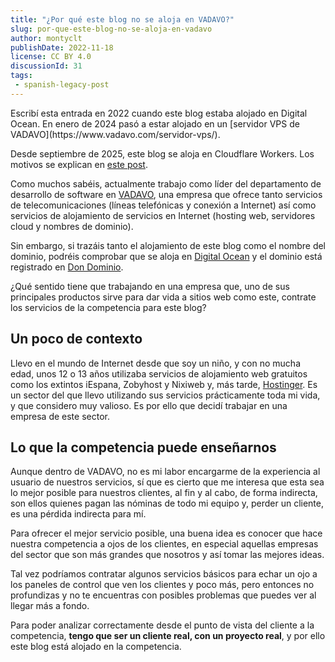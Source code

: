 ```yaml
---
title: "¿Por qué este blog no se aloja en VADAVO?"
slug: por-que-este-blog-no-se-aloja-en-vadavo
author: montyclt
publishDate: 2022-11-18
license: CC BY 4.0
discussionId: 31
tags:
 - spanish-legacy-post
---
```


<Alert severity="info">
Escribí esta entrada en 2022 cuando este blog estaba alojado en Digital Ocean.
En enero de 2024 pasó a estar alojado en un [servidor VPS de VADAVO](https://www.vadavo.com/servidor-vps/).

Desde septiembre de 2025, este blog se aloja en Cloudflare Workers. Los motivos se explican en [este post](https://iokode.blog/posts/rocket/).

</Alert>

Como muchos sabéis, actualmente trabajo como líder del departamento de
desarrollo de software en [VADAVO](https://www.vadavo.com/), una empresa que
ofrece tanto servicios de telecomunicaciones (líneas telefónicas y conexión a
Internet) así como servicios de alojamiento de servicios en Internet (hosting
web, servidores cloud y nombres de dominio).

Sin embargo, si trazáis tanto el alojamiento de este blog como el nombre del
dominio, podréis comprobar que se aloja en [Digital
Ocean](https://www.digitalocean.com/) y el dominio está registrado en [Don
Dominio](https://www.dondominio.com/es/).

¿Qué sentido tiene que trabajando en una empresa que, uno de sus principales
productos sirve para dar vida a sitios web como este, contrate los servicios de
la competencia para este blog?

## Un poco de contexto
Llevo en el mundo de Internet desde que soy un niño, y con no mucha edad, unos
12 o 13 años utilizaba servicios de alojamiento web gratuitos como los extintos
iEspana, Zobyhost y Nixiweb y, más tarde,
[Hostinger](https://www.hostinger.es/). Es un sector del que llevo utilizando
sus servicios prácticamente toda mi vida, y que considero muy valioso. Es por
ello que decidí trabajar en una empresa de este sector.

## Lo que la competencia puede enseñarnos
Aunque dentro de VADAVO, no es mi labor encargarme de la experiencia al usuario
de nuestros servicios, sí que es cierto que me interesa que esta sea lo mejor
posible para nuestros clientes, al fin y al cabo, de forma indirecta, son ellos
quienes pagan las nóminas de todo mi equipo y, perder un cliente, es una pérdida
indirecta para mí.

Para ofrecer el mejor servicio posible, una buena idea es conocer que hace
nuestra competencia a ojos de los clientes, en especial aquellas empresas del
sector que son más grandes que nosotros y así tomar las mejores ideas.

Tal vez podríamos contratar algunos servicios básicos para echar un ojo a los
paneles de control que ven los clientes y poco más, pero entonces no profundizas
y no te encuentras con posibles problemas que puedes ver al llegar más a fondo.

Para poder analizar correctamente desde el punto de vista del cliente a la
competencia, **tengo que ser un cliente real, con un proyecto real**, y por ello
este blog está alojado en la competencia.
